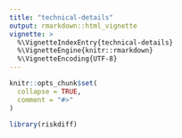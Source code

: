 ```yaml
---
title: "technical-details"
output: rmarkdown::html_vignette
vignette: >
  %\VignetteIndexEntry{technical-details}
  %\VignetteEngine{knitr::rmarkdown}
  %\VignetteEncoding{UTF-8}
---
```


```r
knitr::opts_chunk$set(
  collapse = TRUE,
  comment = "#>"
)
```

```r
library(riskdiff)
```
